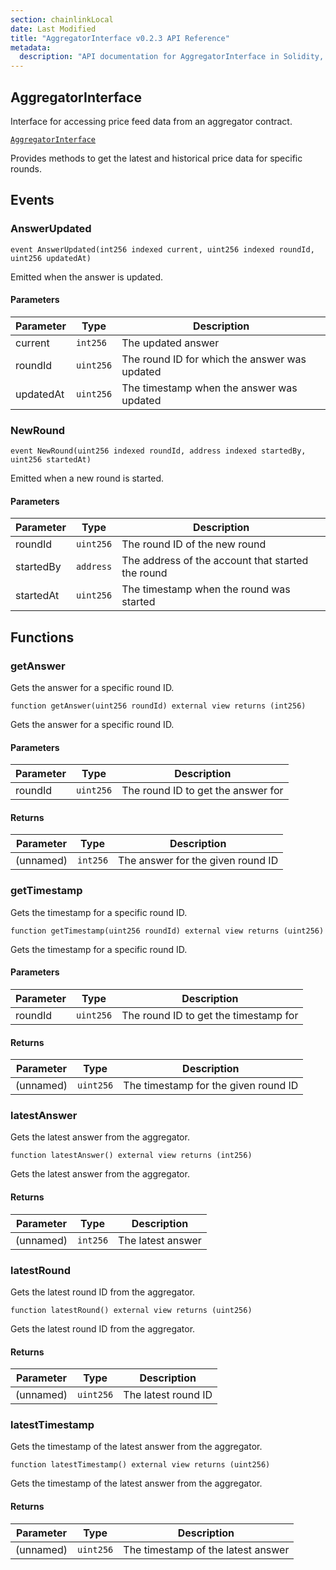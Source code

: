 ```yaml
---
section: chainlinkLocal
date: Last Modified
title: "AggregatorInterface v0.2.3 API Reference"
metadata:
  description: "API documentation for AggregatorInterface in Solidity, version v0.2.3."
---
```



<Common callout="importPackage023" />

## AggregatorInterface

Interface for accessing price feed data from an aggregator contract.

[`AggregatorInterface`](https://github.com/smartcontractkit/chainlink-local/blob/7d8b2f888e1f10c8841ccd9e0f4af0f5baf11dab/src/data-feeds/interfaces/AggregatorInterface.sol)

<Aside>Provides methods to get the latest and historical price data for specific rounds.</Aside>

## Events

### AnswerUpdated

```solidity
event AnswerUpdated(int256 indexed current, uint256 indexed roundId, uint256 updatedAt)
```

<Aside>Emitted when the answer is updated.</Aside>

#### Parameters

| Parameter | Type      | Description                                   |
| --------- | --------- | --------------------------------------------- |
| current   | `int256`  | The updated answer                            |
| roundId   | `uint256` | The round ID for which the answer was updated |
| updatedAt | `uint256` | The timestamp when the answer was updated     |

### NewRound

```solidity
event NewRound(uint256 indexed roundId, address indexed startedBy, uint256 startedAt)
```

<Aside>Emitted when a new round is started.</Aside>

#### Parameters

| Parameter | Type      | Description                                       |
| --------- | --------- | ------------------------------------------------- |
| roundId   | `uint256` | The round ID of the new round                     |
| startedBy | `address` | The address of the account that started the round |
| startedAt | `uint256` | The timestamp when the round was started          |

## Functions

### getAnswer

Gets the answer for a specific round ID.

```solidity
function getAnswer(uint256 roundId) external view returns (int256)
```

<Aside>Gets the answer for a specific round ID.</Aside>

#### Parameters

| Parameter | Type      | Description                        |
| --------- | --------- | ---------------------------------- |
| roundId   | `uint256` | The round ID to get the answer for |

#### Returns

| Parameter | Type     | Description                       |
| --------- | -------- | --------------------------------- |
| (unnamed) | `int256` | The answer for the given round ID |

### getTimestamp

Gets the timestamp for a specific round ID.

```solidity
function getTimestamp(uint256 roundId) external view returns (uint256)
```

<Aside>Gets the timestamp for a specific round ID.</Aside>

#### Parameters

| Parameter | Type      | Description                           |
| --------- | --------- | ------------------------------------- |
| roundId   | `uint256` | The round ID to get the timestamp for |

#### Returns

| Parameter | Type      | Description                          |
| --------- | --------- | ------------------------------------ |
| (unnamed) | `uint256` | The timestamp for the given round ID |

### latestAnswer

Gets the latest answer from the aggregator.

```solidity
function latestAnswer() external view returns (int256)
```

<Aside>Gets the latest answer from the aggregator.</Aside>

#### Returns

| Parameter | Type     | Description       |
| --------- | -------- | ----------------- |
| (unnamed) | `int256` | The latest answer |

### latestRound

Gets the latest round ID from the aggregator.

```solidity
function latestRound() external view returns (uint256)
```

<Aside>Gets the latest round ID from the aggregator.</Aside>

#### Returns

| Parameter | Type      | Description         |
| --------- | --------- | ------------------- |
| (unnamed) | `uint256` | The latest round ID |

### latestTimestamp

Gets the timestamp of the latest answer from the aggregator.

```solidity
function latestTimestamp() external view returns (uint256)
```

<Aside>Gets the timestamp of the latest answer from the aggregator.</Aside>

#### Returns

| Parameter | Type      | Description                        |
| --------- | --------- | ---------------------------------- |
| (unnamed) | `uint256` | The timestamp of the latest answer |
